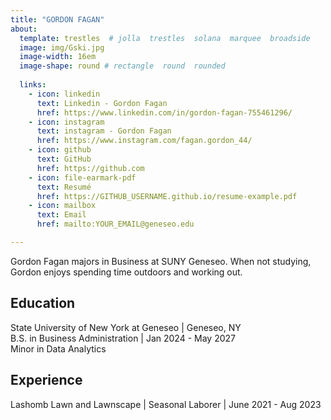 ```yaml
---
title: "GORDON FAGAN" 
about:
  template: trestles  # jolla  trestles  solana  marquee  broadside
  image: img/Gski.jpg
  image-width: 16em
  image-shape: round # rectangle  round  rounded
  
  links:
    - icon: linkedin
      text: Linkedin - Gordon Fagan
      href: https://www.linkedin.com/in/gordon-fagan-755461296/
    - icon: instagram
      text: instagram - Gordon Fagan
      href: https://www.instagram.com/fagan.gordon_44/
    - icon: github
      text: GitHub
      href: https://github.com
    - icon: file-earmark-pdf
      text: Resumé
      href: https://GITHUB_USERNAME.github.io/resume-example.pdf
    - icon: mailbox
      text: Email
      href: mailto:YOUR_EMAIL@geneseo.edu

---
```



Gordon Fagan majors in Business at SUNY Geneseo. When not studying, Gordon enjoys spending time outdoors and working out.

## Education

State University of New York at Geneseo | Geneseo, NY <br>
B.S. in Business Administration | Jan 2024 - May 2027 <br>
Minor in Data Analytics

## Experience

Lashomb Lawn and Lawnscape | Seasonal Laborer | June 2021 - Aug 2023



